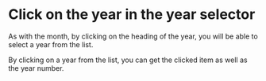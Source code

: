 # Click on the year in the year selector

As with the month, by clicking on the heading of the year, you will be able to select a year from the list.

By clicking on a year from the list, you can get the clicked item as well as the year number.

<Sandbox example="action-handlers-click-on-the-year-in-the-year-selection" />
